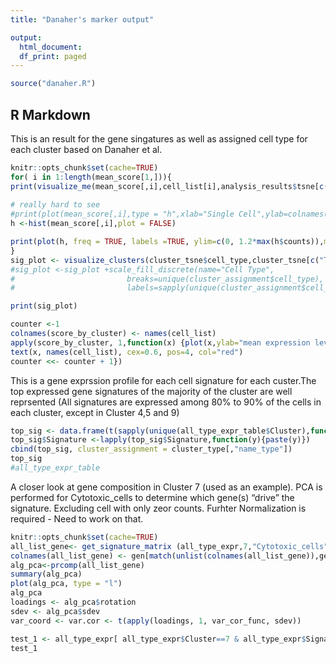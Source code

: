 ```yaml
---
title: "Danaher's marker output"

output:
  html_document:
  df_print: paged
---
```


```r
source("danaher.R")
```

## R Markdown

This is an result for the gene singatures as well as assigned cell type for each cluster based on Danaher et al. 

```r
knitr::opts_chunk$set(cache=TRUE)
for( i in 1:length(mean_score[1,])){
print(visualize_me(mean_score[,i],cell_list[i],analysis_results$tsne[c("TSNE.1","TSNE.2")],title=names(cell_list)[i])+ scale_color_manual(values = colorRampPalette(c("blue", "red","yellow"))( length(cell_list[i]))))
      
# really hard to see
#print(plot(mean_score[,i],type = "h",xlab="Single Cell",ylab=colnames(mean_score)[i]))
h <-hist(mean_score[,i],plot = FALSE)

print(plot(h, freq = TRUE, labels =TRUE, ylim=c(0, 1.2*max(h$counts)),main=c(names(cell_list)[i]," Score per Single Cell"),xlab=paste(sep=" ",names(cell_list)[i],"Expression Level"),ylab="Numbers of cells"))
}
sig_plot <- visualize_clusters(cluster_tsne$cell_type,cluster_tsne[c("TSNE.1","TSNE.2")],title="Danaher cell-type labels",legend_anno= sort(unique(cluster_tsne[,"name_type"])))+scale_color_manual(values = colorRampPalette(c("blue", "red","yellow"))( length(sort(unique(cluster_tsne[,"name_type"])))))
#sig_plot <-sig_plot +scale_fill_discrete(name="Cell Type",
#                         breaks=unique(cluster_assignment$cell_type),
#                         labels=sapply(unique(cluster_assignment$cell_type),function(x) names(cell_list[x])))

print(sig_plot)

counter <-1
colnames(score_by_cluster) <- names(cell_list)
apply(score_by_cluster, 1,function(x) {plot(x,ylab="mean expression level",xlab="cell type", main=c("Cluster",counter))
text(x, names(cell_list), cex=0.6, pos=4, col="red")
counter <<- counter + 1})


```


This is a gene exprssion profile for each cell signature for each custer.The top expressed gene signatures of the majority of the cluster are well reprsented (All signatures are expressed among 80% to 90% of the cells in each  cluster, except in Cluster 4,5 and 9)    
```r
top_sig <- data.frame(t(sapply(unique(all_type_expr_table$Cluster),function(x){ all_type_expr_table[all_type_expr_table$Cluster == x,][which(all_type_expr_table$precent_count[all_type_expr_table$Cluster == x] == max(all_type_expr_table$precent_count[all_type_expr_table$Cluster == x])),] })))
top_sig$Signature <-lapply(top_sig$Signature,function(y){paste(y)})
cbind(top_sig, cluster_assignment = cluster_type[,"name_type"])
top_sig
#all_type_expr_table
```
A closer look at gene composition in Cluster 7 (used as an example). PCA is performed for Cytotoxic_cells to determine which gene(s) "drive" the signature. Excluding cell with only zeor counts. Furhter Normalization is required - Need to work on that.  
```r
knitr::opts_chunk$set(cache=TRUE)
all_list_gene<- get_signature_matrix (all_type_expr,7,"Cytotoxic_cells")
colnames(all_list_gene) <- gen[match(unlist(colnames(all_list_gene)),gen$id),]$symbol
alg_pca<-prcomp(all_list_gene)
summary(alg_pca)
plot(alg_pca, type = "l")
alg_pca
loadings <- alg_pca$rotation
sdev <- alg_pca$sdev
var_coord <- var.cor <- t(apply(loadings, 1, var_cor_func, sdev))

test_1 <- all_type_expr[ all_type_expr$Cluster==7 & all_type_expr$Signature =="Cytotoxic_cells",] %>% group_by(Gene,Signature) %>% summarise(count=n_distinct(Barcode),EXP_mean=mean(as.numeric(Expression)),SD_mean = sd(as.numeric(Expression)),Abs_Exp=sum(as.numeric(Expression)))
test_1
```
